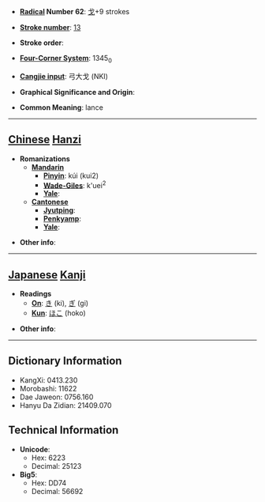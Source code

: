 * '''[[Wiktionary:Chinese radical index| Radical]] Number 62''': [[Wiktionary:Chinese radical index 戈|戈]]+9 strokes

* '''[[Wiktionary:Chinese total strokes index|Stroke number]]''': [[Wiktionary:Chinese total strokes index 13|13]]

* '''Stroke order''': 

* '''[[Wiktionary:Chinese four corner index|Four-Corner System]]''': 1345<sub>0</sub>

* '''[[Wiktionary:Chinese Cangjie index|Cangjie input]]''': 弓大戈 (NKI)

* '''Graphical Significance and Origin''': 

* '''Common Meaning''': lance

----

== [[Chinese]] [[Hanzi]] ==

* '''Romanizations'''
** '''[[Mandarin]]'''
*** '''[[Pinyin]]''': kúi (kui2)
*** '''[[Wade-Giles]]''': k'uei<sup>2</sup>
*** '''[[Yale]]''': 
** '''[[Cantonese]]'''
*** '''[[Jyutping]]''':
*** '''[[Penkyamp]]''': 
*** '''[[Yale]]''': 

* '''Other info''': 

----

== [[Japanese]] [[Kanji]] ==

* '''Readings'''
** '''[[On]]''': [[き]] (ki), [[ぎ]] (gi)
** '''[[Kun]]''': [[ほこ]] (hoko)

* '''Other info''':  

----

== Dictionary Information ==

* KangXi: 0413.230
* Morobashi: 11622
* Dae Jaweon: 0756.160
* Hanyu Da Zidian: 21409.070

== Technical Information ==

* '''Unicode''':
** Hex: 6223
** Decimal: 25123
* '''Big5''':
** Hex: DD74
** Decimal: 56692